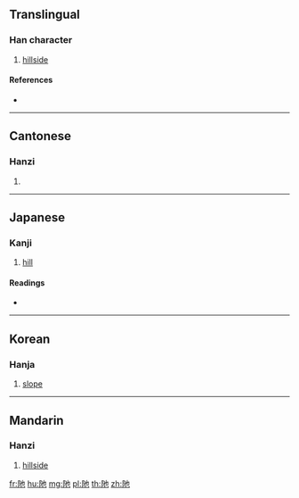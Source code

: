 {{character info/new}}
==Translingual==

===Han character===
{{Han char|rn=170|rad=阜|as=03|sn=6|four=75212|canj=NLPD}}

# [[hillside]]

====References====
* {{Han ref|kx=1346.020|dkj=41552|dj=1848.030|hdz=64116.020|uh=9624|ud=38436|bh=CA57|bd=51799}}

----

==Cantonese==

===Hanzi===
{{yue-hanzi|jyut=|y=to4}}

# {{defn|lang=yue|sort=阜03}}

----

==Japanese==

===Kanji===
{{ja-kanji|grade=|rs=阜03}}

# [[hill]]

====Readings====
* {{ja-readings|on=[[ち]] (chi), [[じ]] (ji), [[し]] (shi), [[た]] (ta), [[だ]] (da)|kun=[[さか]] (saka), [[くずれる]] (kuzureru)|nanori=}}

----

==Korean==

===Hanja===
{{ko-hanja|hangeul=치|eumhun=|rv=chi|mr=ch'i|y=chi}}

# [[slope]]

----

==Mandarin==

===Hanzi===
{{cmn-hanzi|pin=[[tuó]] ([[tuo2]])|wg=t'o<sup>2</sup>}}

# [[hillside]]

[[fr:阤]]
[[hu:阤]]
[[mg:阤]]
[[pl:阤]]
[[th:阤]]
[[zh:阤]]